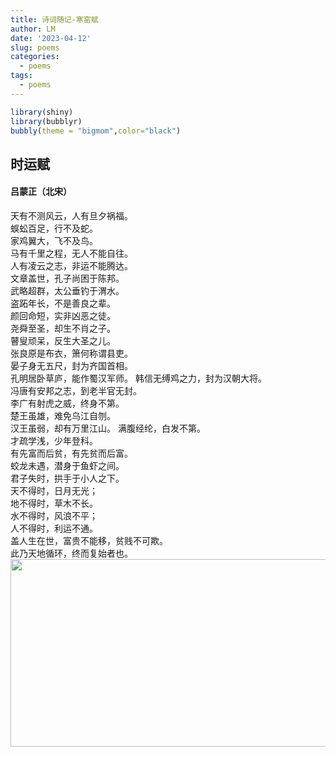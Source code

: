 ```yaml
---
title: 诗词随记-寒窑赋
author: LM
date: '2023-04-12'
slug: poems
categories:
  - poems
tags:
  - poems
---
```

```r
library(shiny)
library(bubblyr)
bubbly(theme = "bigmom",color="black")
```

## 时运赋
#### 吕蒙正（北宋）
天有不测风云，人有旦夕祸福。    
蜈蚣百足，行不及蛇。    
家鸡翼大，飞不及鸟。    
马有千里之程，无人不能自往。    
人有凌云之志，非运不能腾达。    
文章盖世，孔子尚困于陈邦。    
武略超群，太公垂钓于渭水。    
盗跖年长，不是善良之辈。    
颜回命短，实非凶恶之徒。    
尧舜至圣，却生不肖之子。    
瞽叟顽呆，反生大圣之儿。    
张良原是布衣，箫何称谓县吏。    
晏子身无五尺，封为齐国首相。    
孔明居卧草庐，能作蜀汉军师。
韩信无缚鸡之力，封为汉朝大将。    
冯唐有安邦之志，到老半官无封。    
李广有射虎之威，终身不第。    
楚王虽雄，难免乌江自刎。    
汉王虽弱，却有万里江山。
满腹经纶，白发不第。    
才疏学浅，少年登科。    
有先富而后贫，有先贫而后富。    
蛟龙未遇，潜身于鱼虾之间。    
君子失时，拱手于小人之下。    
天不得时，日月无光；    
地不得时，草木不长。    
水不得时，风浪不平；    
人不得时，利运不通。    
盖人生在世，富贵不能移，贫贱不可欺。    
此乃天地循环，终而复始者也。
![](images/1.jpg){width=600px height=300px}

